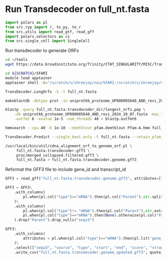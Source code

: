 # Run Transdecoder on full_nt.fasta

```python
import polars as pl
from src.ryp import r, to_py, to_r
from src.utils import read_gtf, read_gff
import polars.selectors as cs
from src.single_cell import SingleCell
```

Run transdecoder to generate ORFs

```bash
cd ~/tools
wget https://data.broadinstitute.org/Trinity/CTAT_SINGULARITY/MISC/TransDecoder/transdecoder.v5.7.1.simg

cd ${SCRATCH}/SFARI
module load apptainer
apptainer shell -B="/scratch/s/shreejoy/nxu/SFARI:/scratch/s/shreejoy/nxu/SFARI" ~/tools/transdecoder.v5.7.1.simg

TransDecoder.LongOrfs -S -t full_nt.fasta

makeblastdb -dbtype prot -in uniprotkb_proteome_UP000005640_AND_revi_2024_10_07.fasta

blastp -query full_nt.fasta.transdecoder_dir/longest_orfs.pep \
    -db uniprotkb_proteome_UP000005640_AND_revi_2024_10_07.fasta -max_target_seqs 1 \
    -outfmt 6 -evalue 1e-5 -num_threads 40 > blastp.outfmt6

hmmsearch --cpu 40 -E 1e-10 --domtblout pfam.domtblout Pfam-A.hmm full_nt.fasta.transdecoder_dir/longest_orfs.pep

TransDecoder.Predict --single_best_only -t full_nt.fasta --retain_pfam_hits pfam.domtblout --retain_blastp_hits blastp.outfmt6

/usr/local/bin/util/cdna_alignment_orf_to_genome_orf.pl \
     full_nt.fasta.transdecoder.gff3 \
     proc/merged_collapsed.filtered.gff3 \
     full_nt.fasta > full_nt.fasta.transdecoder.genome.gff3
```

Reformat the GFF3 file to include gene_id and transcript_id

```python
GFF3 = read_gff("full_nt.fasta.transdecoder.genome.gff3", attributes=["Parent"])

GFF3 = GFF3\
    .with_columns(
        pl.when(pl.col("type")=="mRNA").then(pl.col("Parent").str.split("^").map_elements(lambda s: s[0])).otherwise(pl.col("Parent").str.extract("^(.*)\.[^.]+$"))
    )\
    .with_columns(
        pl.when(pl.col("type")!= "mRNA").then(pl.col("Parent").str.extract("^(.*)\.[^.]+$")).otherwise(pl.col("Parent")).alias("gene_id"),
        pl.when(pl.col("type")=="mRNA").then(None).otherwise(pl.col("Parent")).alias("transcript_id")
    ).drop("Parent").drop_nulls("seqid")
```

```python
GFF3\
    .with_columns(
        attributes = pl.when(pl.col("type")=="mRNA").then(pl.lit('gene_id "') + pl.col("gene_id") + pl.lit('";')).otherwise(pl.lit('gene_id "') + pl.col("gene_id") + pl.lit('";') + pl.lit('transcript_id "') + pl.col("transcript_id") + pl.lit('";'))
    )\
    .select(["seqid", "source", "type", "start", "end", "score", "strand", "phase", "attributes"])\
    .write_csv("full_nt.fasta.transdecoder.genome_updated.gff3", quote_style = "never", separator = "\t", include_header = False)
```